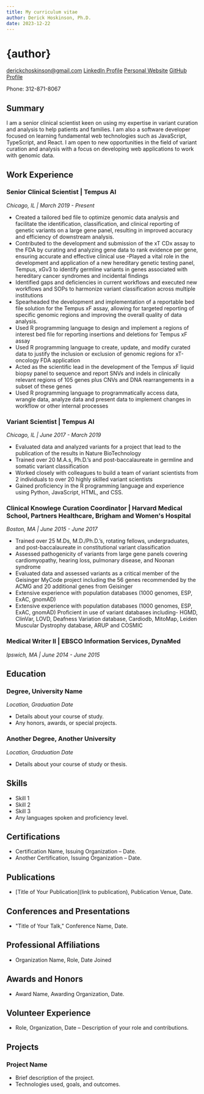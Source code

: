 ```yaml
---
title: My curriculum vitae
author: Derick Hoskinson, Ph.D.
date: 2023-12-22
---
```


# {author}
[derickchoskinson@gmail.com](mailto:derickchoskinson@gmail.com)
[LinkedIn Profile](https://www.linkedin.com/in/dhoskinson)
[Personal Website](https://derickhoskinson.com)
[GitHub Profile](https://github.com/Derick80)

Phone: 312-871-8067


## Summary

I am a senior clinical scientist keen on using my expertise in variant curation and analysis to help patients and families. I am also a software developer focused on learning fundamental web technologies such as JavaScript, TypeScript, and React. I am open to new opportunities in the field of variant curation and analysis with a focus on developing web applications to work with genomic data.

## Work Experience

### Senior Clinical Scientist | Tempus AI
*Chicago, IL | March 2019 - Present*

- Created a tailored bed file to optimize genomic data analysis and facilitate the identification, classification, and clinical reporting of genetic variants on a large gene panel, resulting in improved accuracy and efficiency of downstream analysis.
- Contributed to the development and submission of the xT CDx assay to the FDA by curating and analyzing gene data to rank evidence per gene, ensuring accurate and effective clinical use
-Played a vital role in the development and application of a new hereditary genetic testing panel, Tempus, xGv3 to identify germline variants in genes associated with hereditary cancer syndromes and incidental findings
- Identified gaps and deficiencies in current workflows and executed new workflows and SOPs to harmonize variant classification across multiple institutions
- Spearheaded the development and implementation of a reportable bed file solution for the Tempus xF assay, allowing for targeted reporting of specific genomic regions and improving the overall quality of data analysis.
- Used R programming language to design and implement a regions of interest bed file for reporting insertions and deletions for Tempus xF assay
- Used R programming language to create, update, and modify curated data to justify the inclusion or exclusion of genomic regions for xT-oncology FDA application
- Acted as the scientific lead in the development of the Tempus xF liquid biopsy panel to sequence and report SNVs and indels in clinically relevant regions of 105 genes plus CNVs and DNA rearrangements in a subset of these genes
- Used R programming language to programmatically access data, wrangle data, analyze data and present data to implement changes in workflow or other internal processes

### Variant Scientist | Tempus AI
*Chicago, IL | June 2017 - March 2019*
- Evaluated data and analyzed variants for a project that lead to the publication of the results in Nature BioTechnology
- Trained over 20 M.A.s, Ph.D.’s and post-baccalaureate in germline and somatic variant classification
- Worked closely with colleagues to build a team of variant scientists from 2 individuals to over 20 highly skilled variant scientists
- Gained proficiency in the R programming language and experience using Python, JavaScript, HTML, and CSS.

### Clinical Knowlege Curation Coordinator | Harvard Medical School, Partners Healthcare, Brigham and Women's Hospital
*Boston, MA | June 2015 - June 2017*
- Trained over 25 M.Ds, M.D./Ph.D.’s, rotating fellows, undergraduates, and post-baccalaureate in constitutional variant classification
- Assessed pathogenicity of variants from large gene panels covering cardiomyopathy, hearing loss, pulmonary disease, and Noonan syndrome
- Evaluated data and assessed variants as a critical member of the Geisinger MyCode project including the 56 genes recommended by the ACMG and 20 additional genes from Geisinger
- Extensive experience with population databases (1000 genomes, ESP, ExAC, gnomAD)
- Extensive experience with population databases (1000 genomes, ESP, ExAC, gnomAD) Proficient in use of variant databases including- HGMD, ClinVar, LOVD, Deafness Variation database, Cardiodb, MitoMap, Leiden Muscular Dystrophy database, ARUP and COSMIC

### Medical Writer II | EBSCO Information Services, DynaMed
*Ipswich, MA | June 2014 - June 2015*
## Education
### Degree, University Name
*Location, Graduation Date*
- Details about your course of study.
- Any honors, awards, or special projects.

### Another Degree, Another University
*Location, Graduation Date*
- Details about your course of study or thesis.

## Skills
- Skill 1
- Skill 2
- Skill 3
- Any languages spoken and proficiency level.

## Certifications
- Certification Name, Issuing Organization – Date.
- Another Certification, Issuing Organization – Date.

## Publications
- [Title of Your Publication](link to publication), Publication Venue, Date.

## Conferences and Presentations
- "Title of Your Talk," Conference Name, Date.

## Professional Affiliations
- Organization Name, Role, Date Joined

## Awards and Honors
- Award Name, Awarding Organization, Date.

## Volunteer Experience
- Role, Organization, Date – Description of your role and contributions.

## Projects
### Project Name
- Brief description of the project.
- Technologies used, goals, and outcomes.
